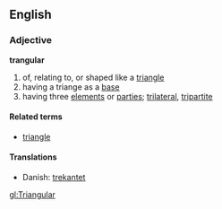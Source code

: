 ==English==
===Adjective===
'''trangular'''

# of, relating to, or shaped like a [[triangle]]
# having a triange as a [[base]]
# having three [[element]]s or [[parties]]; [[trilateral]], [[tripartite]]

====Related terms====
*[[triangle]]

====Translations====
*Danish: [[trekantet]]

[[gl:Triangular]]